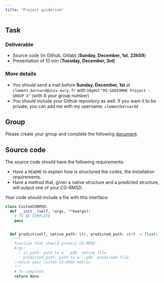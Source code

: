 ```yaml
---
title: "Project guideline"
---
```


## Task

:::{.callout-note}
### Deliverable
- Source code (in Github, Gitlab) (**Sunday, December, 1st. 23h59**)
- Presentation of 10 min (**Tuesday, December, 3rd**)
:::

:::{.callout-important}
### More details
- You should send a mail before **Sunday, December, 1st** at `clement.bernard@univ-evry.fr` with object `"M2-GENIOMHE Project - GROUP X"` (with X your group number)
- You should include your Github repository as well. If you want it to be private, you can add me with my username: `clementbernardd`
:::

## Group

Please create your group and complete the following [document](https://docs.google.com/spreadsheets/d/1l6drO62cX62KW-_4MRwvXW-8GXejj0SMUUjQoDxZ-3g/edit?usp=sharing). 

## Source code

The source code should have the following requirements:

- Have a `README` to explain how is structured the codes, the installation requirements.
- Have a method that, given a native structure and a predicted structure, will output one of your CG-RMSD.


Your code should include a file with this interface: 
```python

class CustomCGRMSD:
  def __init__(self, *args, **kwargs):
    # TO BE COMPLETE
    pass


  def predict(self, native_path: str, predicted_path: str) -> float:
    """
    Function that should predict CG-RMSD.
    Args:
      - in_path: path to a `.pdb` native file
      - predicted_path: path to a `.pdb` predicted file
    :return your custom CG-RMSD metric
    """
    # To complete
    return None
```